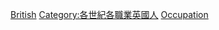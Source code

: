 {{Portal|英國|人物}}
{{Container category}}
[[Category:依國籍劃分的21世紀各職業人物|British]]
[[Category:各世紀各職業英國人|Category:各世紀各職業英國人]]
[[Category:21世纪英国人|Occupation]]